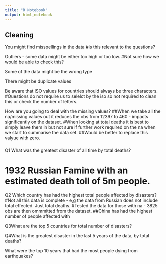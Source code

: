 ```yaml
---
title: "R Notebook"
output: html_notebook
---
```


## Cleaning
You might find misspellings in the data
#Is this relevant to the questions?

Outliers - some data might be either too high or too low.
#Not sure how we would be able to check this?

Some of the data might be the wrong type

There might be duplicate values

Be aware that ISO values for countries should always be three characters.
#Questions do not require us to selelct by the iso so not required to clean this or check the number of letters.

How are you going to deal with the missing values?
##When we take all the na/missing values out it reduces the obs from 12397 to 460 - impacts significantly on the dataset.
#When looking at total deaths it is best to simply leave them in but not sure if further work required on the na when we start to summarise the data set.
##Would be better to replace this valyue with zero.





### 

Q1 What was the greatest disaster of all time by total deaths?

# 1932 Russian Famine with an estimated death toll of 5m people.

Q2 Which country has had the highest total people affected by disasters?
#Not all this data is complete - e,g the data from Russian does not include total effected. Just total deaths.
#Tested the data for those with na - 3825 obs are then ommmitted from the dataset.
##China has had the highest number of people affected with 

Q3What are the top 5 countries for total number of disasters?

Q4What is the greatest disaster in the last 5 years of the data, by total deaths?

What were the top 10 years that had the most people dying from earthquakes?